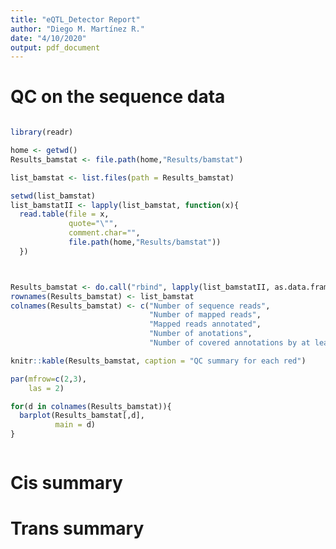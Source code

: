 ```yaml
---
title: "eQTL_Detector Report"
author: "Diego M. Martínez R."
date: "4/10/2020"
output: pdf_document
---
```


# QC on the sequence data

```r

```


```r
library(readr)

home <- getwd()
Results_bamstat <- file.path(home,"Results/bamstat")

list_bamstat <- list.files(path = Results_bamstat)

setwd(list_bamstat)
list_bamstatII <- lapply(list_bamstat, function(x){
  read.table(file = x, 
             quote="\"", 
             comment.char="",
             file.path(home,"Results/bamstat"))
  })



Results_bamstat <- do.call("rbind", lapply(list_bamstatII, as.data.frame))
rownames(Results_bamstat) <- list_bamstat
colnames(Results_bamstat) <- c("Number of sequence reads",
                               "Number of mapped reads",
                               "Mapped reads annotated",
                               "Number of anotations",
                               "Number of covered annotations by at least one sequence")

knitr::kable(Results_bamstat, caption = "QC summary for each red")

par(mfrow=c(2,3),
    las = 2)

for(d in colnames(Results_bamstat)){
  barplot(Results_bamstat[,d],
          main = d)
}



```





# Cis summary


# Trans summary


